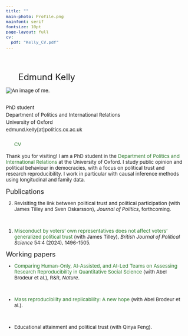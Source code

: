 ```yaml
---
title: ""
main-photo: Profile.png
mainfont: serif  
fontsize: 10pt
page-layout: full
cv:
  pdf: "Kelly_CV.pdf"
---
```


```{=html}
<style>
  body {
    font-size: 10pt;
  }
</style>
```

<link rel="stylesheet" href="https://cdnjs.cloudflare.com/ajax/libs/font-awesome/6.7.2/css/all.min.css">

::::::: {style="max-width: 900px; margin: 0 auto;"}
```{=html}
<style>
    a {
      color: #2c7a2c;
      text-decoration: none;
    }

    a:hover {
      text-decoration: underline; /* Optional: keeps hover effect */
    }

    /* Set font weight to 200 for all text */
    body, p, li, h1, h2, h3, h4, h5, h6 {
      font-weight: 0;
    }
    
  </style>
```

<br> <br>

:::::: grid
:::: {.g-col-12 .g-col-sm-5}
<font size="5">     Edmund Kelly</font> <br>

```{=html}
<div class="grid" style="--bs-columns: 5; row-gap: 0;">
  <div class="g-col-1 g-col-sm-0"></div>
  <div class="g-col-3 g-col-sm-5">
    <picture>
      <source srcset="{{< meta main-photo >}}">
      <img class="circular_image" src="{{< meta main-photo >}}" alt="An image of me.">
      <figcaption><br> </figcaption>
    </picture>
  </div>
  <div class="g-col-1 g-col-sm-0"></div>
</div>
```

::: {style="line-height: 1.5;"}
PhD student<br> Department of Politics and International Relations<br> University of Oxford<br> edmund.kelly\[at\]politics.ox.ac.uk <br> <br> <a href="https://scholar.google.com/citations?user=oi6BV7sAAAAJ&hl=en" target="_blank"> <i class="fab fa-google-scholar" style="font-size: 20px;"></i> </a>   <!-- space between icons --> <a href="https://bsky.app/profile/edmundkelly.bsky.social" target="_blank"> <i class="fab fa-bluesky" style="font-size: 20px;"></i> </a>   <!-- space between icons --> <a href="mailto:edmund.kelly@politics.ox.ac.uk" target="_blank"> <i class="fa fa-envelope" style="font-size: 20px;"></i> </a>   <a class="cv-download" href="Kelly_CV.pdf" download="Kelly_CV" target="_blank" style="vertical-align: top;"> CV </a>
:::
::::

::: {.g-col-12 .g-col-sm-7}
Thank you for visiting! I am a PhD student in the [Department of Politics and International Relations](https://www.politics.ox.ac.uk/person/edmund-kelly) at the University of Oxford. I study public opinion and political behaviour in democracies, with a focus on political trust and research reproducibility. I work in particular with causal inference methods using longitudinal and family data.

<font size="4">Publications</font>

<ol reversed>

<li>Revisiting the link between political trust and political participation (with James Tilley and Sven Oskarsson), <i>Journal of Politics</i>, forthcoming.</li>

<br>

<li><a href="https://www.cambridge.org/core/journals/british-journal-of-political-science/article/misconduct-by-voters-own-representatives-does-not-affect-voters-generalized-political-trust/DE5F4F1F042DF959F6E212E22F9874BE">Misconduct by voters' own representatives does not affect voters' generalized political trust</a> (with James Tilley), <i>British Journal of Political Science</i> 54:4 (2024), 1496-1505.</li>

</ol>

<font size="4">Working papers</font>

<ul>

<li><a href="https://www.econstor.eu/bitstream/10419/308508/1/I4R-DP195.pdf?trk=public_post_comment-text">Comparing Human-Only, AI-Assisted, and AI-Led Teams on Assessing Research Reproducibility in Quantitative Social Science</a> (with Abel Brodeur et al.), R&R, <i>Nature</i>.</li>

<br>

<li><a href="https://papers.ssrn.com/sol3/papers.cfm?abstract_id=4790780">Mass reproducibility and replicability: A new hope</a> (with Abel Brodeur et al.).</li>

<br>

<li>Educational attainment and political trust (with Qinya Feng).\
</li>

</ul>
:::
::::::
:::::::
